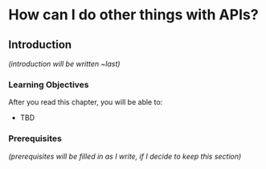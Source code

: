 # How can I do other things with APIs? {#sec-httr2-methods}

## Introduction

*(introduction will be written \~last)*

### Learning Objectives

After you read this chapter, you will be able to:

-   TBD

### Prerequisites

*(prerequisites will be filled in as I write, if I decide to keep this section)*
